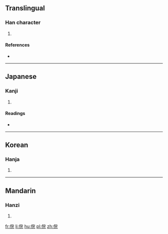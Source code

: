 ==Translingual==

===Han character===
{{Han char|rn=9|rad=人|as=07|sn=9|four=|canj=人十一山 (OJMU)|ids=⿰[[亻]][[完]]}}

# {{defn|Han|sort=人07}}

====References====
* {{Han ref|kx=0104.260|dkj=00684|dj=0221.100|hdz=10166.070|uh=4FD2|ud=20434}}

----

==Japanese==

===Kanji===
{{ja-kanji|grade=|rs=人07}}

# {{defn|lang=ja|sort=人07}}

====Readings====
* {{ja-readings|on=[[こん]] (kon), [[ごん]] (gon), [[かん]] (kan)|kun=[[まつたし]] (matsutashi), [[けがす]] (kegasu)}}

----

==Korean==

===Hanja===
{{ko-hanja|hangeul=흔|rv=heun|mr=hŭn}}

# {{defn|lang=ko|sort=人07}}

----

==Mandarin==

===Hanzi===
{{cmn-hanzi|pin=[[hùn]] ([[hun4]])|wg=hun<sup>4</sup>}}

# {{defn|lang=cmn|sort=人07}}

[[fr:俒]]
[[li:俒]]
[[hu:俒]]
[[pl:俒]]
[[zh:俒]]